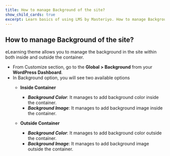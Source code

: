 ---
title: How to manage Background of the site? 
show_child_cards: true
excerpt: Learn basics of using LMS by Masteriyo. How to manage Background of the site.
---

## How to manage Background of the site? 

eLearning theme allows you to manage the background in the site within both inside and outside the container.  

- From Customize section, go to the **Global > Background** from your **WordPress Dashboard**. 
- In Background option, you will see two available options 
   - **Inside Container** 
     - ***Background Color***: It manages to add background color inside the container.
     - ***Background Image***: It manages to add background image inside the container. 

   - **Outside  Container**
     - ***Background Color***: It manages to add background color outside the container.
     - ***Background Image***: It manages to add background image outside the container.   
